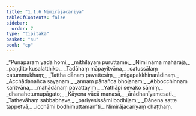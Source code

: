 ```yaml
---
title: "1.1.6 Nimirājacariya"
tableOfContents: false
sidebar:
  order: 7
type: "tipitaka"
basket: "su"
book: "cp"
---
```



<DynamicBreadcrumb />

<Division number="40" book="cp">

<Paragraph number="46" type="verses" book="cp">
_“Punāparaṃ yadā homi,_  
_mithilāyaṃ puruttame;_  
_Nimi nāma mahārājā,_  
_paṇḍito kusalatthiko._  

</Paragraph>

</Division>
<Division number="41" book="cp">

<Paragraph number="47" type="verses" book="cp">
_Tadāhaṃ māpayitvāna,_  
_catussālaṃ catummukhaṃ;_  
_Tattha dānaṃ pavattesiṃ,_  
_migapakkhinarādinaṃ._  

</Paragraph>

</Division>
<Division number="42" book="cp">

<Paragraph number="48" type="verses" book="cp">
_Acchādanañca sayanaṃ,_  
_annaṃ pānañca bhojanaṃ;_  
_Abbocchinnaṃ karitvāna,_  
_mahādānaṃ pavattayiṃ._  

</Paragraph>

</Division>
<Division number="43" book="cp">

<Paragraph number="49" type="verses" book="cp">
_Yathāpi sevako sāmiṃ,_  
_dhanahetumupāgato;_  
_Kāyena vācā manasā,_  
_ārādhanīyamesati._  

</Paragraph>

</Division>
<Division number="44" book="cp">

<Paragraph number="50" type="verses" book="cp">
_Tathevāhaṃ sabbabhave,_  
_pariyesissāmi bodhijaṃ;_  
_Dānena satte tappetvā,_  
_icchāmi bodhimuttaman”ti._  


</Paragraph>
</Division>

<Paragraph number="51" type="center" book="cp">
Nimirājacariyaṃ chaṭṭhaṃ.
</Paragraph>